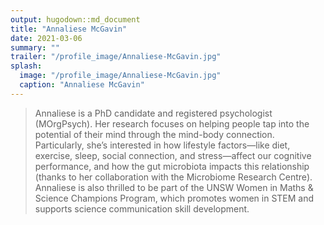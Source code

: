 ```yaml
---
output: hugodown::md_document
title: "Annaliese McGavin"
date: 2021-03-06
summary: ""
trailer: "/profile_image/Annaliese-McGavin.jpg"
splash:
  image: "/profile_image/Annaliese-McGavin.jpg"
  caption: "Annaliese McGavin"
---
```


> Annaliese is a PhD candidate and registered psychologist (MOrgPsych). Her research focuses on helping people tap into the potential of their mind through the mind-body connection. Particularly, she’s interested in how lifestyle factors—like diet, exercise, sleep, social connection, and stress—affect our cognitive performance, and how the gut microbiota impacts this relationship (thanks to her collaboration with the Microbiome Research Centre). Annaliese is also thrilled to be part of the UNSW Women in Maths & Science Champions Program, which promotes women in STEM and supports science communication skill development.

